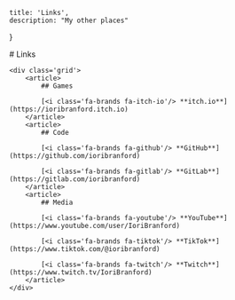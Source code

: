 
    title: 'Links',
    description: "My other places"
}

<div style={{textAlign: 'center'}}>
    # Links

    <div class='grid'>
        <article>
            ## Games

            [<i class='fa-brands fa-itch-io'/> **itch.io**](https://ioribranford.itch.io)
        </article>
        <article>
            ## Code
    
            [<i class='fa-brands fa-github'/> **GitHub**](https://github.com/ioribranford)

            [<i class='fa-brands fa-gitlab'/> **GitLab**](https://gitlab.com/ioribranford)
        </article>
        <article>
            ## Media

            [<i class='fa-brands fa-youtube'/> **YouTube**](https://www.youtube.com/user/IoriBranford)

            [<i class='fa-brands fa-tiktok'/> **TikTok**](https://www.tiktok.com/@ioribranford)

            [<i class='fa-brands fa-twitch'/> **Twitch**](https://www.twitch.tv/IoriBranford)
        </article>
    </div>
</div>
